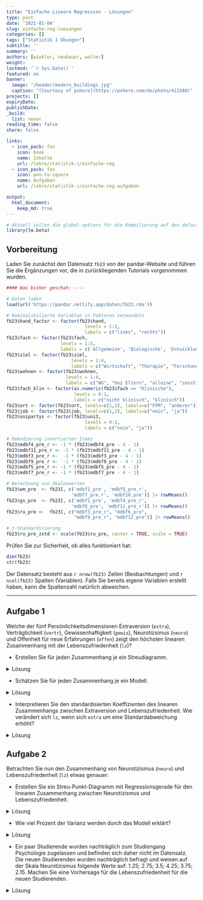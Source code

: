 ```yaml
---
title: "Einfache Lineare Regression - Lösungen" 
type: post
date: '2021-01-04' 
slug: einfache-reg-loesungen 
categories: [] 
tags: ["Statistik I Übungen"] 
subtitle: ''
summary: '' 
authors: [winkler, neubauer, walter] 
weight: 
lastmod: '`r Sys.Date()`'
featured: no
banner:
  image: "/header/modern_buildings.jpg"
  caption: "[Courtesy of pxhere](https://pxhere.com/de/photo/411588)"
projects: []
expiryDate: 
publishDate: 
_build:
  list: never
reading_time: false
share: false

links:
  - icon_pack: fas
    icon: book
    name: Inhalte
    url: /lehre/statistik-i/einfache-reg
  - icon_pack: fas
    icon: pen-to-square
    name: Aufgaben
    url: /lehre/statistik-i/einfache-reg-aufgaben

output:
  html_document:
    keep_md: true
---
```


```r
# Aktuell sollen die global options für die Kompilierung auf den default Einstellungen gelassen werden
library(lm.beta)
```

## Vorbereitung

Laden Sie zunächst den Datensatz `fb23` von der pandar-Website und führen Sie die Ergänzungen vor, die in zurückliegenden Tutorials vorgenommen wurden. 

```r
#### Was bisher geschah: ----

# Daten laden
load(url('https://pandar.netlify.app/daten/fb23.rda'))  

# Nominalskalierte Variablen in Faktoren verwandeln
fb23$hand_factor <- factor(fb23$hand,
                             levels = 1:2,
                             labels = c("links", "rechts"))
fb23$fach <- factor(fb23$fach,
                    levels = 1:5,
                    labels = c('Allgemeine', 'Biologische', 'Entwicklung', 'Klinische', 'Diag./Meth.'))
fb23$ziel <- factor(fb23$ziel,
                        levels = 1:4,
                        labels = c("Wirtschaft", "Therapie", "Forschung", "Andere"))
fb23$wohnen <- factor(fb23$wohnen, 
                      levels = 1:4, 
                      labels = c("WG", "bei Eltern", "alleine", "sonstiges"))
fb23$fach_klin <- factor(as.numeric(fb23$fach == "Klinische"),
                         levels = 0:1,
                         labels = c("nicht klinisch", "klinisch"))
fb23$ort <- factor(fb23$ort, levels=c(1,2), labels=c("FFM", "anderer"))
fb23$job <- factor(fb23$job, levels=c(1,2), labels=c("nein", "ja"))
fb23$unipartys <- factor(fb23$uni3,
                             levels = 0:1,
                             labels = c("nein", "ja"))

# Rekodierung invertierter Items
fb23$mdbf4_pre_r <- -1 * (fb23$mdbf4_pre - 4 - 1)
fb23$mdbf11_pre_r <- -1 * (fb23$mdbf11_pre - 4 - 1)
fb23$mdbf3_pre_r <-  -1 * (fb23$mdbf3_pre - 4 - 1)
fb23$mdbf9_pre_r <-  -1 * (fb23$mdbf9_pre - 4 - 1)
fb23$mdbf5_pre_r <- -1 * (fb23$mdbf5_pre - 4 - 1)
fb23$mdbf7_pre_r <- -1 * (fb23$mdbf7_pre - 4 - 1)

# Berechnung von Skalenwerten
fb23$wm_pre  <- fb23[, c('mdbf1_pre', 'mdbf5_pre_r', 
                        'mdbf7_pre_r', 'mdbf10_pre')] |> rowMeans()
fb23$gs_pre  <- fb23[, c('mdbf1_pre', 'mdbf4_pre_r', 
                        'mdbf8_pre', 'mdbf11_pre_r')] |> rowMeans()
fb23$ru_pre <-  fb23[, c("mdbf3_pre_r", "mdbf6_pre", 
                         "mdbf9_pre_r", "mdbf12_pre")] |> rowMeans()

# z-Standardisierung
fb23$ru_pre_zstd <- scale(fb23$ru_pre, center = TRUE, scale = TRUE)

```

Prüfen Sie zur Sicherheit, ob alles funktioniert hat: 

```r
dim(fb23)
str(fb23)
```

Der Datensatz besteht aus `r nrow(fb23)` Zeilen (Beobachtungen) und `r ncol(fb23)` Spalten (Variablen). Falls Sie bereits eigene Variablen erstellt haben, kann die Spaltenzahl natürlich abweichen.

***
    
   
## Aufgabe 1
Welche der fünf Persönlichkeitsdimensionen Extraversion (`extra`), Verträglichkeit (`vertr`), Gewissenhaftigkeit (`gewis`), Neurotizsimus (`neuro`) und Offenheit für neue Erfahrungen (`offen`) zeigt den höchsten linearen Zusammenhang mit der Lebenszufriedenheit (`lz`)?

  * Erstellen Sie für jeden Zusammenhang je ein Streudiagramm.

<details><summary>Lösung</summary>

**`extra`:**
```r
plot(fb23$extra, fb23$lz, xlim = c(0, 6), ylim = c(0, 7), pch = 19)
```

**`vertr`:**
```r
plot(fb23$vertr, fb23$lz, xlim = c(0, 6), ylim = c(0, 7), pch = 19)
```

**`gewis`:**
```r
plot(fb23$gewis, fb23$lz, xlim = c(0, 6), ylim = c(0, 7), pch = 19)
```

**`neuro`:**
```r
plot(fb23$neuro, fb23$lz, xlim = c(0, 6), ylim = c(0, 7), pch = 19)
```

**`intel`:**
```r
plot(fb23$offen, fb23$lz, xlim = c(0, 6), ylim = c(0, 7), pch = 19)
```

</details>

  * Schätzen Sie für jeden Zusammenhang je ein Modell.

<details><summary>Lösung</summary>

**`extra`:**
```r
fme <- lm(lz ~ extra, fb23)
summary(fme)
```

**`vertr`:**
```r
fmv <- lm(lz ~ vertr, fb23)
summary(fmv)
```

**`gewis`:**
```r
fmg <- lm(lz ~ gewis, fb23)
summary(fmg)
```

**`neuro`:**
```r
fmn <- lm(lz ~ neuro, fb23)
summary(fmn)
```

**`intel`:**
```r
fmo <- lm(lz ~ offen, fb23)
summary(fmo)
```
Wenn wir die Koeffizienten der Modelle vergleichen, sehen wir, dass `extra` den stärksten linearen Zusammenhang mit `lz` aufweist (Hinweis: für den Vergleich der Modelle vergleichen wir den Determinationskoeffizienten der fünf Modelle = Multiple R-squared im R-Output! Dieser ist für das Modell mit dem Prädiktor Extraversion am höchsten)

</details>

  * Interpretieren Sie den standardisierten Koeffizienten des linearen Zusammenhangs zwischen Extraversion und Lebenszufriedenheit. Wie verändert sich `lz`, wenn sich `extra` um eine Standardabweichung erhöht?
 
<details><summary>Lösung</summary>

Für diese Aufgabe gibt es zwei Lösungsansätze.

1. Das Einbauen der scale()-Funktion in unser Regressionsmodell.

2. Das Verwenden der lm.beta()-Funktion aus dem gleichnamigen Paket.

Es gilt zu Beachten:
Wenn wir die Lösung zwischen den zwei Ansätzen vergleichen, ist der Wert des standardisierten Koeffizienten nicht exakt gleich.
Dies ist der Fall, weil bei der standardisierten Regression mithilfe der lm()- und scale()-Befehle, das Intercept noch mitgeschätzt wird und sich dadurch auch auf die Schätzung des Koeffizienten auswirkt. Dies sollte sich aber in der Regel erst in den hinteren Nachkommastellen auswirken, sodass es für die Interpretation der Größe des Koeffizienten für gewöhnlich keine relevante Rolle spielt.


Zu 1:
```r
sfme <- lm(scale(lz) ~ scale(extra), fb23)
sfme
```


Zu 2:

Für die Lösung der Aufgabe verwenden wir die lm.beta() Funktion. Diese stammt aus dem lm.beta-Paket, welches installiert und dann geladen werden muss.
```r

library(lm.beta)

sfme2 <- lm.beta(fme)
summary(sfme2)         # reg |> lm.beta() |> summary()


```

lm.beta()  ergänzt den Output der lm()-Funktion an der Stelle der Koeffizienten um die Spalte "Standardized". Dieser können wir den standardisierten Koeffizienten des linearen Zusammenhangs zwischen Extraversion und Lebenszufriedenheit entnehmen.

Wenn sich die Variable `extra` um eine Standardabweichung verändert, verändert sich das Kriterium `lz` um `r round(sfme2$standardized.coefficients[2], 2)` Standardabweichungen.

</details>

## Aufgabe 2

Betrachten Sie nun den Zusammenhang von Neurotizismus (`neuro`) und Lebenszufriedenheit (`lz`) etwas genauer:

  * Erstellen Sie ein Streu-Punkt-Diagramm  mit Regressionsgerade für den linearen Zusammenhang zwischen Neurotizismus und Lebenszufriedenheit.

<details><summary>Lösung</summary>

```r
plot(fb23$neuro, fb23$lz, xlim = c(0, 6), ylim = c(0, 7), pch = 19)
abline(fmn, col = "red")
```

</details>

  * Wie viel Prozent der Varianz werden durch das Modell erklärt?

<details><summary>Lösung</summary>

```r
summary(fmn)
```
```r
sum_fmn <- summary(fmn)
```
$\rightarrow$ Das Modell erklärt `r round(sum_fmn$r.squared*100, 2)`% der Varianz in Lebenszufriedenheit durch Neurotizismus.

</details>

  * Ein paar Studierende wurden nachträglich zum Studiengang Psychologie zugelassen und befinden sich daher nicht im Datensatz. Die neuen Studierenden wurden nachträglich befragt und weisen auf der Skala Neurotizismus folgende Werte auf: 1.25; 2.75; 3.5; 4.25; 3.75; 2.15. Machen Sie eine Vorhersage für die Lebenszufriedenheit für die neuen Studierenden.

<details><summary>Lösung</summary>

```r
new <- data.frame(neuro = c(1.25, 2.75, 3.5, 4.25, 3.75, 2.15))
predict(fmn, newdata = new)
```

</details> 